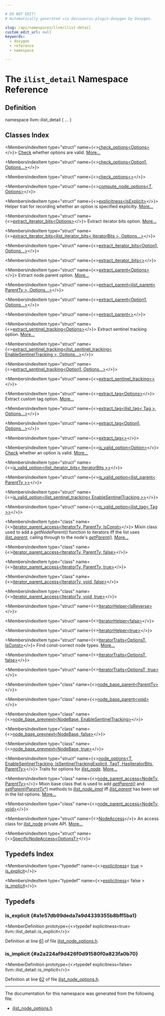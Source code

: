 ```yaml
---

# DO NOT EDIT!
# Automatically generated via docusaurus-plugin-doxygen by Doxygen.

slug: /api/namespaces/llvm/ilist-detail
custom_edit_url: null
keywords:
  - doxygen
  - reference
  - namespace

---
```





# The `ilist_detail` Namespace Reference

<DoxygenPage pluginConfig={pluginConfig}>



## Definition

<CodeBlock>namespace llvm::ilist&#95;detail &#123; ... &#125;</CodeBlock>

## Classes Index

<MembersIndex>

<MembersIndexItem
  type="struct"
  name={<><a href="/docs/api/structs/llvm/ilist-detail/check-options">check_options&lt;Options&gt;</a></>}>
<a href="/docs/api/namespaces/llvm/check">Check</a> whether options are valid. <a href="/docs/api/structs/llvm/ilist-detail/check-options/#details">More...</a>
</MembersIndexItem>

<MembersIndexItem
  type="struct"
  name={<><a href="/docs/api/structs/llvm/ilist-detail/check-options-0aba35080f7fbff5cfc1f84b4ab8e4fd">check_options&lt;Option1, Options...&gt;</a></>}>
</MembersIndexItem>

<MembersIndexItem
  type="struct"
  name={<><a href="/docs/api/structs/llvm/ilist-detail/check-options-38559c871fba28d992ead51549367f83">check_options&lt;&gt;</a></>}>
</MembersIndexItem>

<MembersIndexItem
  type="struct"
  name={<><a href="/docs/api/structs/llvm/ilist-detail/compute-node-options">compute_node_options&lt;T, Options&gt;</a></>}>
</MembersIndexItem>

<MembersIndexItem
  type="struct"
  name={<><a href="/docs/api/structs/llvm/ilist-detail/explicitness">explicitness&lt;IsExplicit&gt;</a></>}>
Helper trait for recording whether an option is specified explicitly. <a href="/docs/api/structs/llvm/ilist-detail/explicitness/#details">More...</a>
</MembersIndexItem>

<MembersIndexItem
  type="struct"
  name={<><a href="/docs/api/structs/llvm/ilist-detail/extract-iterator-bits">extract_iterator_bits&lt;Options&gt;</a></>}>
Extract iterator bits option. <a href="/docs/api/structs/llvm/ilist-detail/extract-iterator-bits/#details">More...</a>
</MembersIndexItem>

<MembersIndexItem
  type="struct"
  name={<><a href="/docs/api/structs/llvm/ilist-detail/extract-iterator-bits-a64cf0137404228d3ad28a1423f16876">extract_iterator_bits&lt;ilist_iterator_bits&lt; IteratorBits &gt;, Options...&gt;</a></>}>
</MembersIndexItem>

<MembersIndexItem
  type="struct"
  name={<><a href="/docs/api/structs/llvm/ilist-detail/extract-iterator-bits-0aba35080f7fbff5cfc1f84b4ab8e4fd">extract_iterator_bits&lt;Option1, Options...&gt;</a></>}>
</MembersIndexItem>

<MembersIndexItem
  type="struct"
  name={<><a href="/docs/api/structs/llvm/ilist-detail/extract-iterator-bits-38559c871fba28d992ead51549367f83">extract_iterator_bits&lt;&gt;</a></>}>
</MembersIndexItem>

<MembersIndexItem
  type="struct"
  name={<><a href="/docs/api/structs/llvm/ilist-detail/extract-parent">extract_parent&lt;Options&gt;</a></>}>
Extract node parent option. <a href="/docs/api/structs/llvm/ilist-detail/extract-parent/#details">More...</a>
</MembersIndexItem>

<MembersIndexItem
  type="struct"
  name={<><a href="/docs/api/structs/llvm/ilist-detail/extract-parent-91d2c9ba4c1758a1baa97722c9e1eebd">extract_parent&lt;ilist_parent&lt; ParentTy &gt;, Options...&gt;</a></>}>
</MembersIndexItem>

<MembersIndexItem
  type="struct"
  name={<><a href="/docs/api/structs/llvm/ilist-detail/extract-parent-0aba35080f7fbff5cfc1f84b4ab8e4fd">extract_parent&lt;Option1, Options...&gt;</a></>}>
</MembersIndexItem>

<MembersIndexItem
  type="struct"
  name={<><a href="/docs/api/structs/llvm/ilist-detail/extract-parent-38559c871fba28d992ead51549367f83">extract_parent&lt;&gt;</a></>}>
</MembersIndexItem>

<MembersIndexItem
  type="struct"
  name={<><a href="/docs/api/structs/llvm/ilist-detail/extract-sentinel-tracking">extract_sentinel_tracking&lt;Options&gt;</a></>}>
Extract sentinel tracking option. <a href="/docs/api/structs/llvm/ilist-detail/extract-sentinel-tracking/#details">More...</a>
</MembersIndexItem>

<MembersIndexItem
  type="struct"
  name={<><a href="/docs/api/structs/llvm/ilist-detail/extract-sentinel-tracking-1ca1120c2eb087cac94ecb2d8df85646">extract_sentinel_tracking&lt;ilist_sentinel_tracking&lt; EnableSentinelTracking &gt;, Options...&gt;</a></>}>
</MembersIndexItem>

<MembersIndexItem
  type="struct"
  name={<><a href="/docs/api/structs/llvm/ilist-detail/extract-sentinel-tracking-0aba35080f7fbff5cfc1f84b4ab8e4fd">extract_sentinel_tracking&lt;Option1, Options...&gt;</a></>}>
</MembersIndexItem>

<MembersIndexItem
  type="struct"
  name={<><a href="/docs/api/structs/llvm/ilist-detail/extract-sentinel-tracking-38559c871fba28d992ead51549367f83">extract_sentinel_tracking&lt;&gt;</a></>}>
</MembersIndexItem>

<MembersIndexItem
  type="struct"
  name={<><a href="/docs/api/structs/llvm/ilist-detail/extract-tag">extract_tag&lt;Options&gt;</a></>}>
Extract custom tag option. <a href="/docs/api/structs/llvm/ilist-detail/extract-tag/#details">More...</a>
</MembersIndexItem>

<MembersIndexItem
  type="struct"
  name={<><a href="/docs/api/structs/llvm/ilist-detail/extract-tag-0b5151aa4a2df87bef3c1dd805e6dc03">extract_tag&lt;ilist_tag&lt; Tag &gt;, Options...&gt;</a></>}>
</MembersIndexItem>

<MembersIndexItem
  type="struct"
  name={<><a href="/docs/api/structs/llvm/ilist-detail/extract-tag-0aba35080f7fbff5cfc1f84b4ab8e4fd">extract_tag&lt;Option1, Options...&gt;</a></>}>
</MembersIndexItem>

<MembersIndexItem
  type="struct"
  name={<><a href="/docs/api/structs/llvm/ilist-detail/extract-tag-38559c871fba28d992ead51549367f83">extract_tag&lt;&gt;</a></>}>
</MembersIndexItem>

<MembersIndexItem
  type="struct"
  name={<><a href="/docs/api/structs/llvm/ilist-detail/is-valid-option">is_valid_option&lt;Option&gt;</a></>}>
<a href="/docs/api/namespaces/llvm/check">Check</a> whether an option is valid. <a href="/docs/api/structs/llvm/ilist-detail/is-valid-option/#details">More...</a>
</MembersIndexItem>

<MembersIndexItem
  type="struct"
  name={<><a href="/docs/api/structs/llvm/ilist-detail/is-valid-option-ab6da5f2610730fbee69782082180e4f">is_valid_option&lt;ilist_iterator_bits&lt; IteratorBits &gt;&gt;</a></>}>
</MembersIndexItem>

<MembersIndexItem
  type="struct"
  name={<><a href="/docs/api/structs/llvm/ilist-detail/is-valid-option-70c1c3778af5860b5cf275dd1801c4d1">is_valid_option&lt;ilist_parent&lt; ParentTy &gt;&gt;</a></>}>
</MembersIndexItem>

<MembersIndexItem
  type="struct"
  name={<><a href="/docs/api/structs/llvm/ilist-detail/is-valid-option-1806cf2bb1adeba58a9e9e92b57b2899">is_valid_option&lt;ilist_sentinel_tracking&lt; EnableSentinelTracking &gt;&gt;</a></>}>
</MembersIndexItem>

<MembersIndexItem
  type="struct"
  name={<><a href="/docs/api/structs/llvm/ilist-detail/is-valid-option-d8e384254477ea05f4d8c452e5cb6c9c">is_valid_option&lt;ilist_tag&lt; Tag &gt;&gt;</a></>}>
</MembersIndexItem>

<MembersIndexItem
  type="class"
  name={<><a href="/docs/api/classes/llvm/ilist-detail/iterator-parent-access">iterator_parent_access&lt;IteratorTy, ParentTy, IsConst&gt;</a></>}>
Mixin class used to add a <em>getNodeParent()</em> function to iterators iff the list uses <em><a href="/docs/api/structs/llvm/ilist-parent">ilist&#95;parent</a></em>, calling through to the node&#39;s <em><a href="/docs/api/files/lib/lib/analysis/basicaliasanalysis-cpp/#a1b8850f1ed44c12bc3501175a71c251c">getParent()</a></em>. <a href="/docs/api/classes/llvm/ilist-detail/iterator-parent-access/#details">More...</a>
</MembersIndexItem>

<MembersIndexItem
  type="class"
  name={<><a href="/docs/api/classes/llvm/ilist-detail/iterator-parent-access-8de101d1136b3cde120d39032541b3bc">iterator_parent_access&lt;IteratorTy, ParentTy, false&gt;</a></>}>
</MembersIndexItem>

<MembersIndexItem
  type="class"
  name={<><a href="/docs/api/classes/llvm/ilist-detail/iterator-parent-access-ce7741f62492b1e3f307b2bbb194e265">iterator_parent_access&lt;IteratorTy, ParentTy, true&gt;</a></>}>
</MembersIndexItem>

<MembersIndexItem
  type="class"
  name={<><a href="/docs/api/classes/llvm/ilist-detail/iterator-parent-access-f27e2a750067e47cf15a8426e703ed33">iterator_parent_access&lt;IteratorTy, void, false&gt;</a></>}>
</MembersIndexItem>

<MembersIndexItem
  type="class"
  name={<><a href="/docs/api/classes/llvm/ilist-detail/iterator-parent-access-8ea29241b99029ec55810664bec5e736">iterator_parent_access&lt;IteratorTy, void, true&gt;</a></>}>
</MembersIndexItem>

<MembersIndexItem
  type="struct"
  name={<><a href="/docs/api/structs/llvm/ilist-detail/iteratorhelper">IteratorHelper&lt;IsReverse&gt;</a></>}>
</MembersIndexItem>

<MembersIndexItem
  type="struct"
  name={<><a href="/docs/api/structs/llvm/ilist-detail/iteratorhelper-b0fedc964c748238de2c085ed61f691c">IteratorHelper&lt;false&gt;</a></>}>
</MembersIndexItem>

<MembersIndexItem
  type="struct"
  name={<><a href="/docs/api/structs/llvm/ilist-detail/iteratorhelper-d4cc09ec8cf7793e85cd7a9c044686e1">IteratorHelper&lt;true&gt;</a></>}>
</MembersIndexItem>

<MembersIndexItem
  type="struct"
  name={<><a href="/docs/api/structs/llvm/ilist-detail/iteratortraits">IteratorTraits&lt;OptionsT, IsConst&gt;</a></>}>
Find const-correct node types. <a href="/docs/api/structs/llvm/ilist-detail/iteratortraits/#details">More...</a>
</MembersIndexItem>

<MembersIndexItem
  type="struct"
  name={<><a href="/docs/api/structs/llvm/ilist-detail/iteratortraits-0159dd9ad239cbe62ca05c67d8e8d9fa">IteratorTraits&lt;OptionsT, false&gt;</a></>}>
</MembersIndexItem>

<MembersIndexItem
  type="struct"
  name={<><a href="/docs/api/structs/llvm/ilist-detail/iteratortraits-c9ec94ed59a362b777d68cdaf0424275">IteratorTraits&lt;OptionsT, true&gt;</a></>}>
</MembersIndexItem>

<MembersIndexItem
  type="class"
  name={<><a href="/docs/api/classes/llvm/ilist-detail/node-base-parent">node_base_parent&lt;ParentTy&gt;</a></>}>
</MembersIndexItem>

<MembersIndexItem
  type="class"
  name={<><a href="/docs/api/classes/llvm/ilist-detail/node-base-parent-3f63415e4669117ff49f73960a4719d0">node_base_parent&lt;void&gt;</a></>}>
</MembersIndexItem>

<MembersIndexItem
  type="class"
  name={<><a href="/docs/api/classes/llvm/ilist-detail/node-base-prevnext">node_base_prevnext&lt;NodeBase, EnableSentinelTracking&gt;</a></>}>
</MembersIndexItem>

<MembersIndexItem
  type="class"
  name={<><a href="/docs/api/classes/llvm/ilist-detail/node-base-prevnext-182cb1ea22eceaa7641cb44b279d1113">node_base_prevnext&lt;NodeBase, false&gt;</a></>}>
</MembersIndexItem>

<MembersIndexItem
  type="class"
  name={<><a href="/docs/api/classes/llvm/ilist-detail/node-base-prevnext-091d3899ff95c2824901f23dd4df29e2">node_base_prevnext&lt;NodeBase, true&gt;</a></>}>
</MembersIndexItem>

<MembersIndexItem
  type="struct"
  name={<><a href="/docs/api/structs/llvm/ilist-detail/node-options">node_options&lt;T, EnableSentinelTracking, IsSentinelTrackingExplicit, TagT, HasIteratorBits, ParentTy&gt;</a></>}>
Traits for options for <em><a href="/docs/api/classes/llvm/ilist-node">ilist&#95;node</a></em>. <a href="/docs/api/structs/llvm/ilist-detail/node-options/#details">More...</a>
</MembersIndexItem>

<MembersIndexItem
  type="class"
  name={<><a href="/docs/api/classes/llvm/ilist-detail/node-parent-access">node_parent_access&lt;NodeTy, ParentTy&gt;</a></>}>
Mixin base class that is used to add <em><a href="/docs/api/classes/llvm/ilist-detail/node-parent-access/#ac9bd35890bb3a7a1a7afb45940ab46c6">getParent()</a></em> and <em><a href="/docs/api/classes/llvm/ilist-detail/node-parent-access/#ad4cf5562c8c361844baaeb6a8b5cfb7e">setParent(ParentTy&#42;)</a></em> methods to <em><a href="/docs/api/classes/llvm/ilist-node-impl">ilist&#95;node&#95;impl</a></em> iff <em><a href="/docs/api/structs/llvm/ilist-parent">ilist&#95;parent</a></em> has been set in the list options. <a href="/docs/api/classes/llvm/ilist-detail/node-parent-access/#details">More...</a>
</MembersIndexItem>

<MembersIndexItem
  type="class"
  name={<><a href="/docs/api/classes/llvm/ilist-detail/node-parent-access-28771fcaca857421c90d0c0f64f08920">node_parent_access&lt;NodeTy, void&gt;</a></>}>
</MembersIndexItem>

<MembersIndexItem
  type="struct"
  name={<><a href="/docs/api/structs/llvm/ilist-detail/nodeaccess">NodeAccess</a></>}>
An access class for <a href="/docs/api/classes/llvm/ilist-node">ilist&#95;node</a> private API. <a href="/docs/api/structs/llvm/ilist-detail/nodeaccess/#details">More...</a>
</MembersIndexItem>

<MembersIndexItem
  type="struct"
  name={<><a href="/docs/api/structs/llvm/ilist-detail/specificnodeaccess">SpecificNodeAccess&lt;OptionsT&gt;</a></>}>
</MembersIndexItem>

</MembersIndex>

## Typedefs Index

<MembersIndex>

<MembersIndexItem
  type="typedef"
  name={<><a href="/docs/api/structs/llvm/ilist-detail/explicitness">explicitness</a>&lt; <a href="/docs/api/files/lib/lib/analysis/basicaliasanalysis-cpp/#af6d5cafbdfc5313e65d990120021a3ec">true</a> &gt; <a href="#a1e57db99deda7a9d4339355b8bff5ba1">is&#95;explicit</a></>}>
</MembersIndexItem>

<MembersIndexItem
  type="typedef"
  name={<><a href="/docs/api/structs/llvm/ilist-detail/explicitness">explicitness</a>&lt; false &gt; <a href="#a2a224af9d426f0d91580f0a823fa0b70">is&#95;implicit</a></>}>
</MembersIndexItem>

</MembersIndex>


<SectionDefinition>

## Typedefs

### is&#95;explicit {#a1e57db99deda7a9d4339355b8bff5ba1}

<MemberDefinition
  prototype={<>typedef explicitness&lt;true&gt; llvm::ilist&#95;detail::is&#95;explicit</>}>

Definition at line <a href="/docs/api/files/include/include/llvm/include/llvm/adt/ilist-node-options-h/#l00061">61</a> of file <a href="/docs/api/files/include/include/llvm/include/llvm/adt/ilist-node-options-h">ilist&#95;node&#95;options.h</a>.
</MemberDefinition>

### is&#95;implicit {#a2a224af9d426f0d91580f0a823fa0b70}

<MemberDefinition
  prototype={<>typedef explicitness&lt;false&gt; llvm::ilist&#95;detail::is&#95;implicit</>}>

Definition at line <a href="/docs/api/files/include/include/llvm/include/llvm/adt/ilist-node-options-h/#l00062">62</a> of file <a href="/docs/api/files/include/include/llvm/include/llvm/adt/ilist-node-options-h">ilist&#95;node&#95;options.h</a>.
</MemberDefinition>

</SectionDefinition>

<hr/>

The documentation for this namespace was generated from the following file:

<ul>
<li><a href="/docs/api/files/include/include/llvm/include/llvm/adt/ilist-node-options-h">ilist_node_options.h</a></li>
</ul>

</DoxygenPage>
